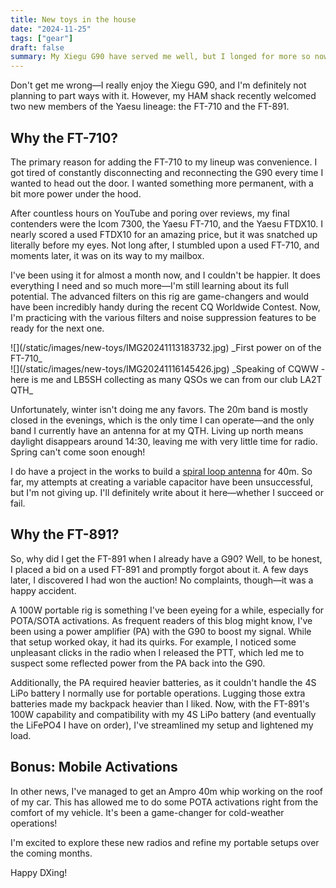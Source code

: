 ```yaml
---
title: New toys in the house
date: "2024-11-25"
tags: ["gear"]
draft: false
summary: My Xiegu G90 have served me well, but I longed for more so now I am the proud owner of a Yaesy FT-710 and a Yaesu FT-891
---
```


Don't get me wrong—I really enjoy the Xiegu G90, and I'm definitely not planning to part ways with it. However, my HAM shack recently welcomed two new members of the Yaesu lineage: the FT-710 and the FT-891.

## Why the FT-710? ##
The primary reason for adding the FT-710 to my lineup was convenience. I got tired of constantly disconnecting and reconnecting the G90 every time I wanted to head out the door. I wanted something more permanent, with a bit more power under the hood.

After countless hours on YouTube and poring over reviews, my final contenders were the Icom 7300, the Yaesu FT-710, and the Yaesu FTDX10. I nearly scored a used FTDX10 for an amazing price, but it was snatched up literally before my eyes. Not long after, I stumbled upon a used FT-710, and moments later, it was on its way to my mailbox.

I've been using it for almost a month now, and I couldn't be happier. It does everything I need and so much more—I'm still learning about its full potential. The advanced filters on this rig are game-changers and would have been incredibly handy during the recent CQ Worldwide Contest. Now, I'm practicing with the various filters and noise suppression features to be ready for the next one.
<div className="-mx-2 flex flex-wrap overflow-hidden xl:-mx-2">
<div className="my-1 w-full overflow-hidden px-2 xl:my-1 xl:w-1/2 xl:px-2">
![](/static/images/new-toys/IMG20241113183732.jpg)
_First power on of the FT-710_
  </div>
  <div className="my-1 w-full overflow-hidden px-2 xl:my-1 xl:w-1/2 xl:px-2">
![](/static/images/new-toys/IMG20241116145426.jpg)
_Speaking of CQWW - here is me and LB5SH collecting as many QSOs we can from our club LA2T QTH_
  </div>
</div>

Unfortunately, winter isn't doing me any favors. The 20m band is mostly closed in the evenings, which is the only time I can operate—and the only band I currently have an antenna for at my QTH. Living up north means daylight disappears around 14:30, leaving me with very little time for radio. Spring can't come soon enough!

I do have a project in the works to build a [spiral loop antenna](https://www.nonstopsystems.com/radio/frank_radio_antenna_SM0VPO.htm) for 40m. So far, my attempts at creating a variable capacitor have been unsuccessful, but I'm not giving up. I'll definitely write about it here—whether I succeed or fail.

## Why the FT-891? ##
So, why did I get the FT-891 when I already have a G90? Well, to be honest, I placed a bid on a used FT-891 and promptly forgot about it. A few days later, I discovered I had won the auction! No complaints, though—it was a happy accident.

A 100W portable rig is something I've been eyeing for a while, especially for POTA/SOTA activations. As frequent readers of this blog might know, I've been using a power amplifier (PA) with the G90 to boost my signal. While that setup worked okay, it had its quirks. For example, I noticed some unpleasant clicks in the radio when I released the PTT, which led me to suspect some reflected power from the PA back into the G90.

Additionally, the PA required heavier batteries, as it couldn't handle the 4S LiPo battery I normally use for portable operations. Lugging those extra batteries made my backpack heavier than I liked. Now, with the FT-891's 100W capability and compatibility with my 4S LiPo battery (and eventually the LiFePO4 I have on order), I've streamlined my setup and lightened my load.

## Bonus: Mobile Activations ##
In other news, I've managed to get an Ampro 40m whip working on the roof of my car. This has allowed me to do some POTA activations right from the comfort of my vehicle. It's been a game-changer for cold-weather operations!

I'm excited to explore these new radios and refine my portable setups over the coming months.

Happy DXing!
